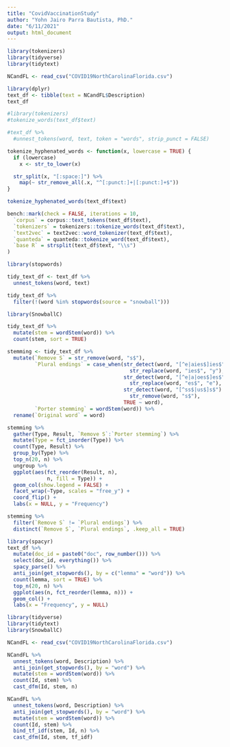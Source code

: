 ```yaml
---
title: "CovidVaccinationStudy"
author: "Yohn Jairo Parra Bautista, PhD."
date: "6/11/2021"
output: html_document
---
```


```r
library(tokenizers)
library(tidyverse)
library(tidytext)

NCandFL <- read_csv("COVID19NorthCarolinaFlorida.csv")

library(dplyr)
text_df <- tibble(text = NCandFL$Description)
text_df

```

```r
#library(tokenizers)
#tokenize_words(text_df$text)
```

```r
#text_df %>%
  #unnest_tokens(word, text, token = "words", strip_punct = FALSE)
```

```r
tokenize_hyphenated_words <- function(x, lowercase = TRUE) {
  if (lowercase)
    x <- str_to_lower(x)

  str_split(x, "[:space:]") %>%
    map(~ str_remove_all(.x, "^[:punct:]+|[:punct:]+$"))
}

tokenize_hyphenated_words(text_df$text)
```


```r
bench::mark(check = FALSE, iterations = 10,
  `corpus` = corpus::text_tokens(text_df$text),
  `tokenizers` = tokenizers::tokenize_words(text_df$text),
  `text2vec` = text2vec::word_tokenizer(text_df$text),
  `quanteda` = quanteda::tokenize_word(text_df$text),
  `base R` = strsplit(text_df$text, "\\s")
)
```


```r
library(stopwords)

tidy_text_df <- text_df %>%
  unnest_tokens(word, text)
```


```r
tidy_text_df %>%
  filter(!(word %in% stopwords(source = "snowball")))
```

```r
library(SnowballC)

tidy_text_df %>%
  mutate(stem = wordStem(word)) %>%
  count(stem, sort = TRUE)
```


```r
stemming <- tidy_text_df %>%
  mutate(`Remove S` = str_remove(word, "s$"),
         `Plural endings` = case_when(str_detect(word, "[^e|aies$]ies$") ~
                                        str_replace(word, "ies$", "y"),
                                      str_detect(word, "[^e|a|oes$]es$") ~
                                        str_replace(word, "es$", "e"),
                                      str_detect(word, "[^ss$|us$]s$") ~
                                        str_remove(word, "s$"),
                                      TRUE ~ word),
         `Porter stemming` = wordStem(word)) %>%
  rename(`Original word` = word)
```

```r
stemming %>%
  gather(Type, Result, `Remove S`:`Porter stemming`) %>%
  mutate(Type = fct_inorder(Type)) %>%
  count(Type, Result) %>%
  group_by(Type) %>%
  top_n(20, n) %>%
  ungroup %>%
  ggplot(aes(fct_reorder(Result, n),
             n, fill = Type)) +
  geom_col(show.legend = FALSE) +
  facet_wrap(~Type, scales = "free_y") +
  coord_flip() +
  labs(x = NULL, y = "Frequency")
```
```r
stemming %>%
  filter(`Remove S` != `Plural endings`) %>%
  distinct(`Remove S`, `Plural endings`, .keep_all = TRUE)
```

```r
library(spacyr)
text_df %>%
  mutate(doc_id = paste0("doc", row_number())) %>%
  select(doc_id, everything()) %>%
  spacy_parse() %>%
  anti_join(get_stopwords(), by = c("lemma" = "word")) %>%
  count(lemma, sort = TRUE) %>%
  top_n(20, n) %>%
  ggplot(aes(n, fct_reorder(lemma, n))) +
  geom_col() +
  labs(x = "Frequency", y = NULL)
```


```r
library(tidyverse)
library(tidytext)
library(SnowballC)

NCandFL <- read_csv("COVID19NorthCarolinaFlorida.csv")

NCandFL %>%
  unnest_tokens(word, Description) %>%
  anti_join(get_stopwords(), by = "word") %>%
  mutate(stem = wordStem(word)) %>%
  count(Id, stem) %>%
  cast_dfm(Id, stem, n)
```

```r
NCandFL %>%
  unnest_tokens(word, Description) %>%
  anti_join(get_stopwords(), by = "word") %>%
  mutate(stem = wordStem(word)) %>%
  count(Id, stem) %>%
  bind_tf_idf(stem, Id, n) %>%
  cast_dfm(Id, stem, tf_idf)
```

